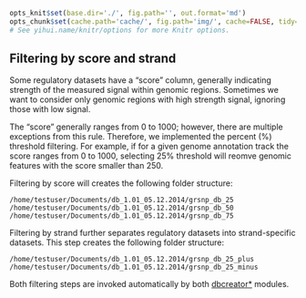 ```r

opts_knit$set(base.dir='./', fig.path='', out.format='md')
opts_chunk$set(cache.path='cache/', fig.path='img/', cache=FALSE, tidy=TRUE, fig.keep='high', echo=TRUE, dpi=300, out.width=700, prompt=FALSE, comment='##', results='markup', eval=FALSE)
# See yihui.name/knitr/options for more Knitr options.
```

Filtering by score and strand
------------------------------
Some regulatory datasets have a "score" column, generally indicating strength of the measured signal within genomic regions. Sometimes we want to consider only genomic regions with high strength signal, ignoring those with low signal.

The "score" generally ranges from 0 to 1000; however, there are multiple exceptions from this rule. Therefore, we implemented the percent (%) threshold filtering. For example, if for a given genome annotation track the score ranges from 0 to 1000, selecting 25% threshold will reomve genomic features with the score smaller than 250.

Filtering by score will creates the following folder structure:

```
/home/testuser/Documents/db_1.01_05.12.2014/grsnp_db_25
/home/testuser/Documents/db_1.01_05.12.2014/grsnp_db_50
/home/testuser/Documents/db_1.01_05.12.2014/grsnp_db_75
```

Filtering by strand further separates regulatory datasets into strand-specific datasets. This step creates the following folder structure:
```
/home/testuser/Documents/db_1.01_05.12.2014/grsnp_db_25_plus
/home/testuser/Documents/db_1.01_05.12.2014/grsnp_db_25_minus
```

Both filtering steps are invoked automatically by both [dbcreator*](dbcreator.md) modules.